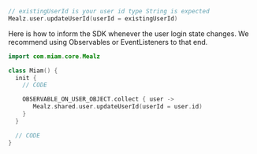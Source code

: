 ```kotlin
// existingUserId is your user id type String is expected
Mealz.user.updateUserId(userId = existingUserId)
```

Here is how to inform the SDK whenever the user login state changes. We recommend using Observables
or EventListeners to that end.

```kotlin 
import com.miam.core.Mealz

class Miam() {
  init {
    // CODE

    OBSERVABLE_ON_USER_OBJECT.collect { user ->
       Mealz.shared.user.updateUserId(userId = user.id)
    }
  }

  // CODE
}
```